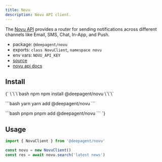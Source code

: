 ```yaml
---
title: Novu
description: Novu API client.
---
```


The [Novu API](https://novu.co) provides a router for sending notifications across different channels like Email, SMS, Chat, In-App, and Push.

- package: `@deepagent/novu`
- exports: `class NovuClient`, `namespace novu`
- env vars: `NOVU_API_KEY`
- [source](https://github.com/amardeeplakshkar/deepagent/blob/main/packages/novu/src/novu-client.ts)
- [novu api docs](https://novu.co)

## Install

<PackageTabs>
{`
\`\`\`bash npm
npm install @deepagent/novu
\`\`\`

\`\`\`bash yarn
yarn add @deepagent/novu
\`\`\`

\`\`\`bash pnpm
pnpm add @deepagent/novu
\`\`\`
`}
</PackageTabs>

## Usage

```ts
import { NovuClient } from '@deepagent/novu'

const novu = new NovuClient()
const res = await novu.search('latest news')
```
